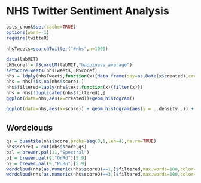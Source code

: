 NHS Twitter Sentiment Analysis
==============================

```r
opts_chunk$set(cache=TRUE)
options(warn=-1)
require(twitteR)

```

```r

nhsTweets=searchTwitter("#nhs",n=1000)
```

```r
data(labMIT)
LMScoref = fScoreLM(labMIT,"happiness_average")
setScoreTweets(nhsTweets,LMScoref)
nhs = ldply(nhsTweets,function(x){data.frame(day=as.Date(x$created),created=x$created,score=x$score,text=x$text)})
nhs = nhs[!is.na(nhs$score),]
nhs$filtered=laply(nhs$text,function(x){filter(x)})
nhs = nhs[!duplicated(nhs$filtered),]
ggplot(data=nhs,aes(x=created))+geom_histogram()

ggplot(data=nhs,aes(x=score)) + geom_histogram(aes(y = ..density..)) + geom_density()
```

Wordclouds
-----------

```r
qs = quantile(nhs$score,probs=seq(0,1,len=4),na.rm=TRUE)
nhs$scoreQ = cut(nhs$score,qs)
pal = brewer.pal(11,"Spectral")
p1 = brewer.pal(9,"OrRd")[5:9]
p2 = brewer.pal(9,"PuBu")[5:9]
wordcloud(nhs[as.numeric(nhs$scoreQ)==1,]$filtered,max.words=100,color=p1,random.order=FALSE)
wordcloud(nhs[as.numeric(nhs$scoreQ)==3,]$filtered,max.words=100,color=p2,random.order=FALSE)

```
